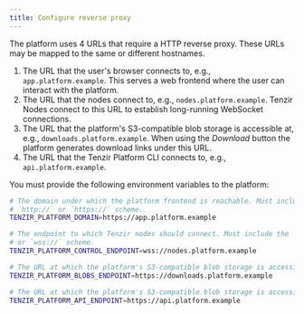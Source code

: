 ```yaml
---
title: Configure reverse proxy
---
```


The platform uses 4 URLs that require a HTTP reverse proxy. These URLs may be
mapped to the same or different hostnames.

1. The URL that the user's browser connects to, e.g.,
   `app.platform.example`. This serves a web frontend where the user can
   interact with the platform.
2. The URL that the nodes connect to, e.g., `nodes.platform.example`. Tenzir
   Nodes connect to this URL to establish long-running WebSocket connections.
3. The URL that the platform's S3-compatible blob storage is accessible at,
   e.g., `downloads.platform.example`. When using the _Download_ button
   the platform generates download links under this URL.
4. The URL that the Tenzir Platform CLI connects to, e.g.,
   `api.platform.example`.

You must provide the following environment variables to the platform:

```sh
# The domain under which the platform frontend is reachable. Must include the
# `http://` or `https://` scheme.
TENZIR_PLATFORM_DOMAIN=https://app.platform.example

# The endpoint to which Tenzir nodes should connect. Must include the `ws://`
# or `wss://` scheme.
TENZIR_PLATFORM_CONTROL_ENDPOINT=wss://nodes.platform.example

# The URL at which the platform's S3-compatible blob storage is accessible at.
TENZIR_PLATFORM_BLOBS_ENDPOINT=https://downloads.platform.example

# The URL at which the platform's S3-compatible blob storage is accessible at.
TENZIR_PLATFORM_API_ENDPOINT=https://api.platform.example
```
